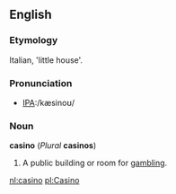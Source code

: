 ==English==

===Etymology===
Italian, 'little house'.

===Pronunciation===
*[[Pronunciation guide|IPA]]:/kæsinoʊ/

===Noun===
'''casino''' (''Plural'' '''casinos''')
# A public building or room for [[gambling]].

[[nl:casino]]
[[pl:Casino]]